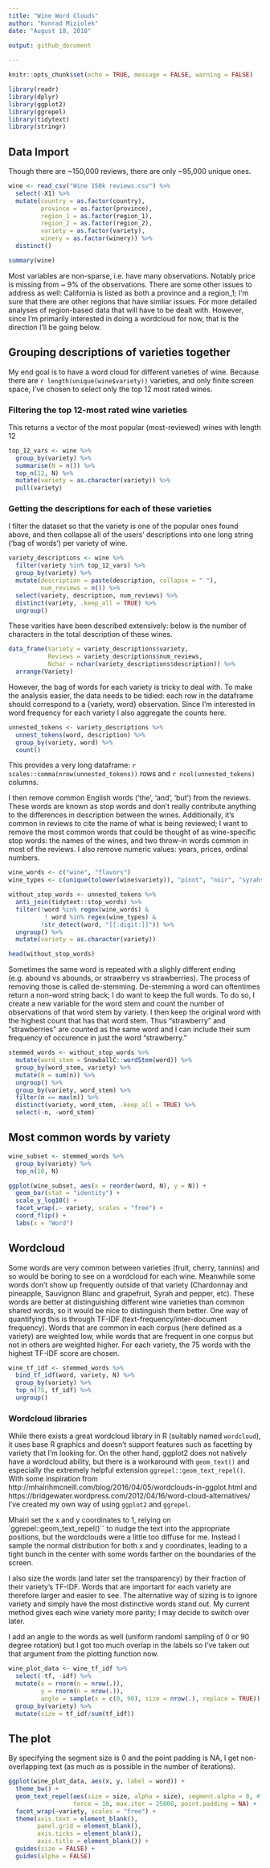 ```yaml
---
title: "Wine Word Clouds"
author: "Konrad Miziolek"
date: "August 18, 2018"

output: github_document
  
---
```


```r
knitr::opts_chunk$set(echo = TRUE, message = FALSE, warning = FALSE)
```


```r
library(readr)
library(dplyr)
library(ggplot2)
library(ggrepel)
library(tidytext)
library(stringr)
```

## Data Import

Though there are ~150,000 reviews, there are only ~95,000 unique ones. 

```r
wine <- read_csv("Wine 150k reviews.csv") %>%
  select(-X1) %>%
  mutate(country = as.factor(country), 
         province = as.factor(province),
         region_1 = as.factor(region_1),
         region_2 = as.factor(region_2),
         variety = as.factor(variety),
         winery = as.factor(winery)) %>%
  distinct()
```

```r
summary(wine)
```

Most variables are non-sparse, i.e. have many observations. Notably price is missing from ~ 9% of the observations. There are some other issues to address as well: California is listed as both a province and a region_1; I'm sure that there are other regions that have simliar issues. For more detailed analyses of region-based data that will have to be dealt with. However, since I'm primarily interested in doing a wordcloud for now, that is the direction I'll be going below. 

## Grouping descriptions of varieties together

My end goal is  to have a word cloud for different varieties of wine. Because there are `r length(unique(wine$variety))` varieties, and only finite screen space, I've chosen to select only the top 12 most rated wines. 

### Filtering the top 12-most rated wine varieties

This returns a vector of the most popular (most-reviewed) wines with length 12

```r
top_12_vars <- wine %>%
  group_by(variety) %>%
  summarise(N = n()) %>%
  top_n(12, N) %>%
  mutate(variety = as.character(variety)) %>%
  pull(variety)
```

### Getting the descriptions for each of these varieties

I filter the dataset so that the variety is one of the popular ones found above, and then collapse all of the users' descriptions
into one long string ('bag of words') per variety of wine. 

```r
variety_descriptions <- wine %>%
  filter(variety %in% top_12_vars) %>%
  group_by(variety) %>%
  mutate(description = paste(description, collapse = " "),
         num_reviews = n()) %>% 
  select(variety, description, num_reviews) %>%
  distinct(variety, .keep_all = TRUE) %>%
  ungroup()

```

These varities have been described extensively: below is the number of characters in the total description of these wines.

```r
data_frame(Variety = variety_descriptions$variety,
           Reviews = variety_descriptions$num_reviews,
           Nchar = nchar(variety_descriptions$description)) %>%
  arrange(Variety)

```


However, the bag of words for each variety is tricky to deal with. To make the analysis easier, the data needs to be tidied: each row in the dataframe should correspond to a {variety, word} observation. Since I'm interested in word frequency for each variety I also aggregate the counts here. 

```r
unnested_tokens <- variety_descriptions %>%
  unnest_tokens(word, description) %>%
  group_by(variety, word) %>%
  count()

```

This provides a very long dataframe: `r scales::comma(nrow(unnested_tokens))` rows and `r ncol(unnested_tokens)` columns.

I then remove common English words ('the', 'and', 'but') from the reviews. These words are known as stop words and don't really contribute anything to the differences in description between the wines. Additionally, it's common in reviews to cite the name of what is being reviewed; I want to remove the most common words that could be thought of as wine-specific stop words: the names of the wines, and two throw-in words common in most of the reviews. I also remove numeric values: years, prices, ordinal numbers. 

```r
wine_words <- c("wine", "flavors")
wine_types <- c(unique(tolower(wine$variety)), "pinot", "noir", "syrahs")

without_stop_words <- unnested_tokens %>%
  anti_join(tidytext::stop_words) %>%
  filter(!word %in% regex(wine_words) & 
          ! word %in% regex(wine_types) &
         !str_detect(word, "[[:digit:]]")) %>%
  ungroup() %>%
  mutate(variety = as.character(variety))

head(without_stop_words)
```

Sometimes the same word is repeated with a slighly different ending (e.g. abound vs abounds, or strawberry vs strawberries). The process of removing those is called de-stemming. De-stemming a word can oftentimes return a non-word string back; I do want to keep the full words. To do so, I create a new variable for the word stem and count the number of observations of that word stem by variety. I then keep the original word with the highest count that has that word stem. Thus "strawberry" and "strawberries" are counted as the same word and I can include their sum frequency of occurence in just the word "strawberry."   

```r
stemmed_words <- without_stop_words %>%
  mutate(word_stem = SnowballC::wordStem(word)) %>%
  group_by(word_stem, variety) %>%
  mutate(N = sum(n)) %>%
  ungroup() %>%
  group_by(variety, word_stem) %>%
  filter(n == max(n)) %>%
  distinct(variety, word_stem, .keep_all = TRUE) %>%
  select(-n, -word_stem)
```

## Most common words by variety


```r
wine_subset <- stemmed_words %>%
  group_by(variety) %>%
  top_n(10, N)

ggplot(wine_subset, aes(x = reorder(word, N), y = N)) + 
  geom_bar(stat = "identity") + 
  scale_y_log10() + 
  facet_wrap(.~ variety, scales = "free") + 
  coord_flip() + 
  labs(x = "Word")
```

## Wordcloud

Some words are very common between varieties (fruit, cherry, tannins) and so would be boring to see on a wordcloud for each wine. Meanwhile some words don't show up frequently outside of that variety (Chardonnay and pineapple, Sauvignon Blanc and grapefruit, Syrah and pepper, etc). These words are better at distinguishing different wine varieties than common shared words, so it would be nice to distinguish them better. One way of quantifying this is through TF-IDF (text-frequency/inter-document frequency). Words that are common in each corpus (here defined as a variety) are weighted low, while words that are frequent in one corpus but not in others are weighted higher. For each variety, the 75 words with the highest TF-IDF score are chosen.

```r
wine_tf_idf <- stemmed_words %>%
  bind_tf_idf(word, variety, N) %>%
  group_by(variety) %>%
  top_n(75, tf_idf) %>%
  ungroup() 
```

### Wordcloud libraries

While there exists a great wordcloud library in R (suitably named ``wordcloud``), it uses base R graphics and doesn't support features such as facetting by variety that I'm looking for. On the other hand, ggplot2 does not natively have a wordcloud ability, but there is a workaround with ``geom_text()`` and especially the extremely helpful extension ``ggrepel::geom_text_repel()``. With some inspiration from http://mhairihmcneill.com/blog/2016/04/05/wordclouds-in-ggplot.html and https://bridgewater.wordpress.com/2012/04/16/word-cloud-alternatives/ I've created my own way of using ``ggplot2`` and ``ggrepel``.


Mhairi set the x and y coordinates to 1, relying on `ggrepel::geom_text_repel()`` to nudge the text into the appropriate positions, but the wordclouds were a little too diffuse for me. Instead I sample the normal distribution for both x and y coordinates, leading to a tight bunch in the center with some words farther on the boundaries of the screen. 


I also size the words (and later set the transparency) by their fraction of their variety's TF-IDF. Words that are important for each variety are therefore larger and easier to see. The alternative way of sizing is to ignore variety and simply have the most distinctive words stand out. My current method gives each wine variety more parity; I may decide to switch over later. 

I add an angle to the words as well (uniform randoml sampling of 0 or 90 degree rotation) but I got too much overlap in the labels so I've taken out that argument from the plotting function now. 

```r
wine_plot_data <- wine_tf_idf %>%
  select(-tf, -idf) %>%
  mutate(x = rnorm(n = nrow(.)),
         y = rnorm(n = nrow(.)),
         angle = sample(x = c(0, 90), size = nrow(.), replace = TRUE)) %>%
  group_by(variety) %>%
  mutate(size = tf_idf/sum(tf_idf))
```

## The plot

By specifying the segment size is 0 and the point padding is NA, I get non-overlapping text (as much as is possible in the number of iterations). 

```r
ggplot(wine_plot_data, aes(x, y, label = word)) + 
  theme_bw() + 
  geom_text_repel(aes(size = size, alpha = size), segment.alpha = 0, # angle = angle
                  force = 10, max.iter = 25000, point.padding = NA) + 
  facet_wrap(~variety, scales = "free") + 
  theme(axis.text = element_blank(),
        panel.grid = element_blank(),
        axis.ticks = element_blank(),
        axis.title = element_blank()) +
  guides(size = FALSE) + 
  guides(alpha = FALSE)
```

